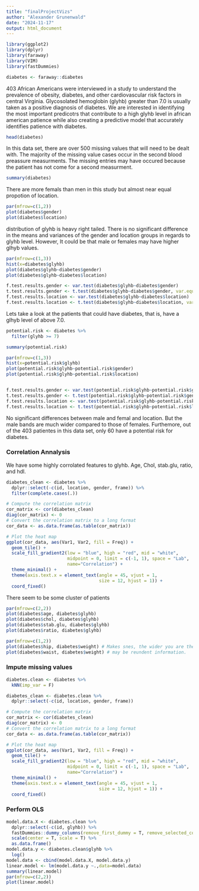 ```yaml
---
title: "finalProjectVizs"
author: "Alexander Grunenwald"
date: "2024-11-17"
output: html_document
---
```


```r
library(ggplot2)
library(dplyr)
library(faraway)
library(VIM)
library(fastDummies)

diabetes <- faraway::diabetes
```

403 African Americans were interviewed in a study to understand the prevalence of obesity, diabetes, and other cardiovascular risk factors in central Virginia. Glycosolated hemoglobin (glyhb) greater than 7.0 is usually taken as a positive diagnosis of diabetes. We are interested in identifying the most important predicotrs that contribute to a high glyhb level in african american patience while also creating a predictive model that accurately identifies patience with diabetes. 


```r
head(diabetes)
```

In this data set, there are over 500 missing values that will need to be dealt with. The majority of the missing value cases occur in the second blood preassure measurments. The missing entries may have occured because the patient has not come for a second measurment. 
```r
summary(diabetes)
```

There are more femals than men in this study but almost near equal propotion of location. 
```r
par(mfrow=c(1,2))
plot(diabetes$gender)
plot(diabetes$location)
```
distribution of glyhb is heavy right tailed. There is no significant difference in the means and variances of the gender and location groups in regards to glyhb level. However, It could be that male or females may have higher glhyb values.  
```r
par(mfrow=c(1,3))
hist(x=diabetes$glyhb)
plot(diabetes$glyhb~diabetes$gender)
plot(diabetes$glyhb~diabetes$location)
```
```r
f.test.results.gender <- var.test(diabetes$glyhb~diabetes$gender)
t.test.results.gender <- t.test(diabetes$glyhb~diabetes$gender, var.equal = f.test.results.gender$p.value > 0.05)
f.test.results.location <- var.test(diabetes$glyhb~diabetes$location)
f.test.results.location <- t.test(diabetes$glyhb~diabetes$location, var.equal = f.test.results.location$p.value > 0.05)
```

Lets take a look at the patients that could have diabetes, that is, have a glhyb level of above 7.0.

```r
potential.risk <- diabetes %>% 
  filter(glyhb >= 7)

summary(potential.risk)

par(mfrow=c(1,3))
hist(x=potential.risk$glyhb)
plot(potential.risk$glyhb~potential.risk$gender)
plot(potential.risk$glyhb~potential.risk$location)


f.test.results.gender <- var.test(potential.risk$glyhb~potential.risk$gender)
t.test.results.gender <- t.test(potential.risk$glyhb~potential.risk$gender, var.equal = f.test.results.gender$p.value > 0.05)
f.test.results.location <- var.test(potential.risk$glyhb~potential.risk$location)
f.test.results.location <- t.test(potential.risk$glyhb~potential.risk$location, var.equal = f.test.results.location$p.value > 0.05)
```
No significant differences between male and femal and location. But the male bands are much wider compared to those of females. Furthemore, out of the 403 patientes in this data set, only 60 have a potential risk for diabetes. 


### Correlation Annalysis

We have some highly corrolated features to glyhb. Age, Chol, stab.glu, ratio, and hdl. 
```r
diabetes_clean <- diabetes %>% 
  dplyr::select(-c(id, location, gender, frame)) %>% 
  filter(complete.cases(.))

# Compute the correlation matrix
cor_matrix <- cor(diabetes_clean)
diag(cor_matrix) <- 0 
# Convert the correlation matrix to a long format
cor_data <- as.data.frame(as.table(cor_matrix))

# Plot the heat map
ggplot(cor_data, aes(Var1, Var2, fill = Freq)) +
  geom_tile() +
  scale_fill_gradient2(low = "blue", high = "red", mid = "white", 
                       midpoint = 0, limit = c(-1, 1), space = "Lab", 
                       name="Correlation") +
  theme_minimal() +
  theme(axis.text.x = element_text(angle = 45, vjust = 1, 
                                   size = 12, hjust = 1)) +
  coord_fixed()
```


There seem to be some cluster of patients 
```r
par(mfrow=c(2,2))
plot(diabetes$age, diabetes$glyhb)
plot(diabetes$chol, diabetes$glyhb)
plot(diabetes$stab.glu, diabetes$glyhb)
plot(diabetes$ratio, diabetes$glyhb)
```
```r
par(mfrow=c(1,2))
plot(diabetes$hip, diabetes$weight) # Makes snes, the wider you are the heavier 
plot(diabetes$waist, diabetes$weight) # may be reundent information. 
```
### Impute missing values
```r
diabetes.clean <- diabetes %>% 
  kNN(imp_var = F)
```

```r
diabetes_clean <- diabetes.clean %>% 
  dplyr::select(-c(id, location, gender, frame))

# Compute the correlation matrix
cor_matrix <- cor(diabetes_clean)
diag(cor_matrix) <- 0 
# Convert the correlation matrix to a long format
cor_data <- as.data.frame(as.table(cor_matrix))

# Plot the heat map
ggplot(cor_data, aes(Var1, Var2, fill = Freq)) +
  geom_tile() +
  scale_fill_gradient2(low = "blue", high = "red", mid = "white", 
                       midpoint = 0, limit = c(-1, 1), space = "Lab", 
                       name="Correlation") +
  theme_minimal() +
  theme(axis.text.x = element_text(angle = 45, vjust = 1, 
                                   size = 12, hjust = 1)) +
  coord_fixed()
```

### Perform OLS 

```r
model.data.X <- diabetes.clean %>% 
  dplyr::select(-c(id, glyhb)) %>% 
  fastDummies::dummy_columns(remove_first_dummy = T, remove_selected_columns = T) %>% 
  scale(center = T, scale = T) %>% 
  as.data.frame()
model.data.y <- diabetes.clean$glyhb %>% 
  log()
model.data <- cbind(model.data.X, model.data.y)
linear.model <- lm(model.data.y ~.,data=model.data)
summary(linear.model)
par(mfrow=c(2,2))
plot(linear.model)
```

```r

```

